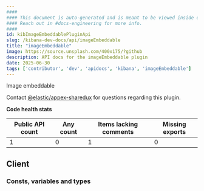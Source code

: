 ```yaml
---
####
#### This document is auto-generated and is meant to be viewed inside our experimental, new docs system.
#### Reach out in #docs-engineering for more info.
####
id: kibImageEmbeddablePluginApi
slug: /kibana-dev-docs/api/imageEmbeddable
title: "imageEmbeddable"
image: https://source.unsplash.com/400x175/?github
description: API docs for the imageEmbeddable plugin
date: 2025-06-30
tags: ['contributor', 'dev', 'apidocs', 'kibana', 'imageEmbeddable']
---
```


Image embeddable

Contact [@elastic/appex-sharedux](https://github.com/orgs/elastic/teams/appex-sharedux) for questions regarding this plugin.

**Code health stats**

| Public API count  | Any count | Items lacking comments | Missing exports |
|-------------------|-----------|------------------------|-----------------|
| 1 | 0 | 1 | 0 |

## Client

### Consts, variables and types
<DocDefinitionList data={imageEmbeddableObj.client.misc}/>

